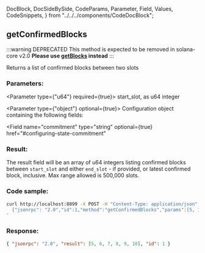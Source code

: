   DocBlock,
  DocSideBySide,
  CodeParams,
  Parameter,
  Field,
  Values,
  CodeSnippets,
} from "../../../components/CodeDocBlock";

<DocBlock>

## getConfirmedBlocks

:::warning DEPRECATED
This method is expected to be removed in solana-core v2.0
**Please use [getBlocks](#getblocks) instead**
:::

Returns a list of confirmed blocks between two slots

<DocSideBySide>

<CodeParams>

### Parameters:

<Parameter type={"u64"} required={true}>
  start_slot, as u64 integer
</Parameter>

<Parameter type={"object"} optional={true}> 
Configuration object containing the following fields:

<Field
  name="commitment"
  type="string"
  optional={true}
  href="#configuring-state-commitment"
></Field>

</Parameter>

### Result:

The result field will be an array of u64 integers listing confirmed blocks
between `start_slot` and either `end_slot` - if provided, or latest confirmed block,
inclusive. Max range allowed is 500,000 slots.

</CodeParams>

<CodeSnippets>

### Code sample:

```bash
curl http://localhost:8899 -X POST -H "Content-Type: application/json" -d '
  {"jsonrpc": "2.0","id":1,"method":"getConfirmedBlocks","params":[5, 10]}
'
```

### Response:

```json
{ "jsonrpc": "2.0", "result": [5, 6, 7, 8, 9, 10], "id": 1 }
```

</CodeSnippets>
</DocSideBySide>
</DocBlock>
